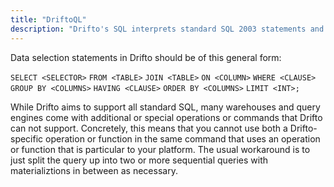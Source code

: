 ```yaml
---
title: "DriftoQL"
description: "Drifto's SQL interprets standard SQL 2003 statements and operations."
---
```


Data selection statements in Drifto should be of this general form:

`SELECT <SELECTOR>`
`FROM <TABLE>`
`JOIN <TABLE>`
`ON <COLUMN>`
`WHERE <CLAUSE>`
`GROUP BY <COLUMNS>`
`HAVING <CLAUSE>`
`ORDER BY <COLUMNS>`
`LIMIT <INT>;`

While Drifto aims to support all standard SQL, many warehouses and query engines come with additional or special operations or commands that Drifto can not support. Concretely, this means that you cannot use both a Drifto-specific operation or function in the same command that uses an operation or function that is particular to your platform. The usual workaround is to just split the query up into two or more sequential queries with materializtions in between as necessary.
